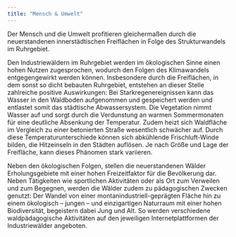 ```yaml
---
title: "Mensch & Umwelt"
---
```


Der Mensch und die Umwelt profitieren gleichermaßen durch die neuerstandenen innerstädtischen Freiflächen in Folge des Strukturwandels im Ruhrgebiet. 

Den Industriewäldern im Ruhrgebiet werden im ökologischen Sinne einen hohen Nutzen zugesprochen, wodurch den Folgen des Klimawandels entgegengewirkt werden können. Insbesondere durch die Freiflächen, in dem sonst so dicht bebauten Ruhrgebiet, entstehen an dieser Stelle zahlreiche positive Auswirkungen: Bei Starkregenereignissen kann das Wasser in den Waldboden aufgenommen und gespeichert werden und entlastet somit das städtische Abwassersystem. Die Vegetation nimmt Wasser auf und sorgt durch die Verdunstung an warmen Sommermonaten für eine deutliche Absenkung der Temperatur. Zudem heizt sich Waldfläche im Vergleich zu einer betonierten Straße wesentlich schwächer auf. Durch diese Temperaturunterschiede können sich abkühlende Frischluft-Winde bilden, die Hitzeinseln in den Städten auflösen. Je nach Größe und Lage der Freifläche, kann dieses Phänomen stark variieren.

Neben den ökologischen Folgen, stellen die neuerstandenen Wälder Erholungsgebiete mit einer hohen Freizeitfaktor für die Bevölkerung dar. Neben Tätigkeiten wie sportlichen Aktivitäten oder als Ort zum Verweilen und zum Begegnen, werden die Wälder zudem zu pädagogischen Zwecken genutzt: Der Wandel von einer montanindustriell-geprägten Fläche hin zu einem ökologisch – jungen – und einzigartigen Naturraum mit einer hohen Biodiversität, begeistern dabei Jung und Alt. So werden verschiedene waldpädagogische Aktivitäten auf den jeweiligen Internetplattformen der Industriewälder angeboten.
